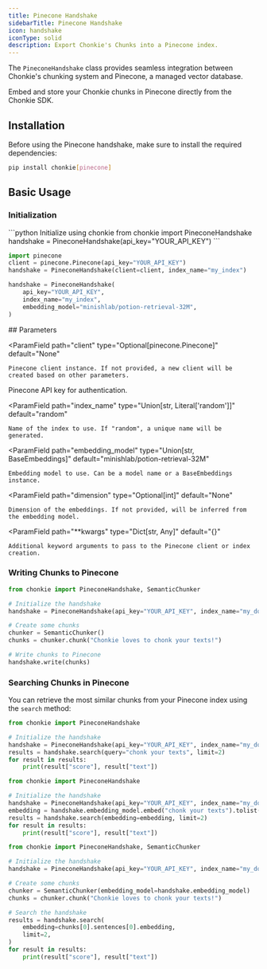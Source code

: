 ```yaml
---
title: Pinecone Handshake
sidebarTitle: Pinecone Handshake
icon: handshake
iconType: solid
description: Export Chonkie's Chunks into a Pinecone index.
---
```


The `PineconeHandshake` class provides seamless integration between Chonkie's chunking system and Pinecone, a managed vector database. 

Embed and store your Chonkie chunks in Pinecone directly from the Chonkie SDK.

## Installation

Before using the Pinecone handshake, make sure to install the required dependencies:

```bash
pip install chonkie[pinecone]
```

## Basic Usage


### Initialization
<CodeGroup>
```python Initialize using chonkie
from chonkie import PineconeHandshake
handshake = PineconeHandshake(api_key="YOUR_API_KEY")
```

```python initialize using the client
import pinecone
client = pinecone.Pinecone(api_key="YOUR_API_KEY")
handshake = PineconeHandshake(client=client, index_name="my_index")
```

```python specify embedding model
handshake = PineconeHandshake(
    api_key="YOUR_API_KEY",
    index_name="my_index",
    embedding_model="minishlab/potion-retrieval-32M",
)
```
</CodeGroup>
## Parameters

<ParamField
    path="client"
    type="Optional[pinecone.Pinecone]"
    default="None"
>
    Pinecone client instance. If not provided, a new client will be created based on other parameters.
</ParamField>
<ParamField
    path="api_key"
    type="Optional[str]"
    default="None"
>
    Pinecone API key for authentication.
</ParamField>

<ParamField
    path="index_name"
    type="Union[str, Literal['random']]"
    default="random"
>
    Name of the index to use. If "random", a unique name will be generated.
</ParamField>

<ParamField
    path="embedding_model"
    type="Union[str, BaseEmbeddings]"
    default="minishlab/potion-retrieval-32M"
>
    Embedding model to use. Can be a model name or a BaseEmbeddings instance.
</ParamField>

<ParamField
    path="dimension"
    type="Optional[int]"
    default="None"
>
    Dimension of the embeddings. If not provided, will be inferred from the embedding model.
</ParamField>

<ParamField
    path="**kwargs"
    type="Dict[str, Any]"
    default="{}"
>
    Additional keyword arguments to pass to the Pinecone client or index creation.
</ParamField>


### Writing Chunks to Pinecone
```python
from chonkie import PineconeHandshake, SemanticChunker    

# Initialize the handshake
handshake = PineconeHandshake(api_key="YOUR_API_KEY", index_name="my_documents")

# Create some chunks
chunker = SemanticChunker()
chunks = chunker.chunk("Chonkie loves to chonk your texts!")

# Write chunks to Pinecone
handshake.write(chunks)
```

### Searching Chunks in Pinecone

You can retrieve the most similar chunks from your Pinecone index using the `search` method:
<CodeGroup>
```python search using a query
from chonkie import PineconeHandshake

# Initialize the handshake
handshake = PineconeHandshake(api_key="YOUR_API_KEY", index_name="my_documents")
results = handshake.search(query="chonk your texts", limit=2)
for result in results:
    print(result["score"], result["text"])
```

```python search using embedding
from chonkie import PineconeHandshake

# Initialize the handshake
handshake = PineconeHandshake(api_key="YOUR_API_KEY", index_name="my_documents")
embedding = handshake.embedding_model.embed("chonk your texts").tolist()
results = handshake.search(embedding=embedding, limit=2)
for result in results:
    print(result["score"], result["text"])
```

```python search using chonkie chunks
from chonkie import PineconeHandshake, SemanticChunker

# Initialize the handshake
handshake = PineconeHandshake(api_key="YOUR_API_KEY", index_name="my_documents")

# Create some chunks
chunker = SemanticChunker(embedding_model=handshake.embedding_model)
chunks = chunker.chunk("Chonkie loves to chonk your texts!")

# Search the handshake
results = handshake.search(
    embedding=chunks[0].sentences[0].embedding, 
    limit=2,
)
for result in results:
    print(result["score"], result["text"])
```
</CodeGroup>

